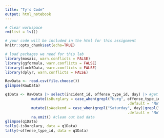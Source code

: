 ```yaml
---
title: "Ty's Code"
output: html_notebook
---
```


```r
# Clear workspace
rm(list = ls()) 

# your code will be included in the html for this assignment
knitr::opts_chunk$set(echo=TRUE) 

# load packages we need for this lab
library(mosaic, warn.conflicts = FALSE) 
library(ggformula, warn.conflicts = FALSE)
library(Lock5Data, warn.conflicts = FALSE)
library(dplyr, warn.conflicts = FALSE)

```

```r
RawData <- read.csv(file.choose())
glimpse(RawData)

```

```r
q1Data <- RawData |> select(incident_id, offense_type_id, day) |> #get rid of all variables other than those we care about
            mutate(isBurglary = case_when(grepl("burg", offense_type_id)|grepl("burglary", offense_type_id) ~ "Yes", #create new variable that is yes if the crime for the incident is a burglary
                                                        .default = "No")) |> #Otherwise no
            mutate(isWeekend = case_when(grepl("Saturday", day)|grepl("Sunday", day) ~ "Yes", #create a new variable that is yes for weekend days
                                                        .default = "No"))|> #Otherwise no
            na.omit() #clean out bad data
glimpse(q1Data)
tally(~isBurglary, data = q1Data)
tally(~offense_type_id, data = q1Data)

```